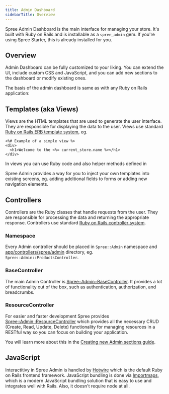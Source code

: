 ```yaml
---
title: Admin Dashboard
sidebarTitle: Overview
---
```


Spree Admin Dashboard is the main interface for managing your store. It's built with Ruby on Rails and is installable as a `spree_admin` gem. If you're using Spree Starter, this is already installed for you.

## Overview

Admin Dashboard can be fully customized to your liking. You can extend the UI, include custom CSS and JavaScript, and you can add new sections to the dashboard or modify existing ones.

The basis of the admin dashboard is same as with any Ruby on Rails application:

## Templates (aka Views)

Views are the HTML templates that are used to generate the user interface. They are responsible for displaying the data to the user. Views use standard [Ruby on Rails ERB template system](https://guides.rubyonrails.org/action_view_overview.html#erb), eg.

```erb
<%# Example of a simple view %>
<div>
  <h1>Welcome to the <%= current_store.name %></h1>
</div>
```

In views you can use Ruby code and also helper methods defined in

Spree Admin provides a way for you to inject your own templates into existing screens, eg. adding additional fields to forms or adding new navigation elements.

## Controllers

Controllers are the Ruby classes that handle requests from the user. They are responsible for processing the data and returning the appropriate response. Controllers use standard [Ruby on Rails controller system](https://guides.rubyonrails.org/action_controller_overview.html).

### Namespace

Every Admin controller should be placed in `Spree::Admin` namespace and [app/controllers/spree/admin](https://github.com/spree/spree/tree/main/admin/app/controllers/spree/admin) directory, eg. `Spree::Admin::ProductsController`.

### BaseController

The main Admin Controller is [Spree::Admin::BaseController](https://github.com/spree/spree/blob/main/admin/app/controllers/spree/admin/base_controller.rb). It provides a lot of functionality out of the box, such as authentication, authorization, and breadcrumbs.

### ResourceController

For easier and faster development Spree provides [Spree::Admin::ResourceController](https://github.com/spree/spree/blob/main/admin/app/controllers/spree/admin/resource_controller.rb) which provides all the necessary CRUD (Create, Read, Update, Delete) functionality for managing resources in a RESTful way so you can focus on building your application.

You will learn more about this in the [Creating new Admin sections guide](/developer/admin/new-admin-sections).

## JavaScript

Interactitivy in Spree Admin is handled by [Hotwire](https://hotwire.dev/) which is the default Ruby on Rails frontend framework. JavaScript bundling is done via [Importmaps](https://github.com/rails/importmap-rails), which is a modern JavaScript bundling solution that is easy to use and integrates well with Rails. Also, it doesn't require node at all.
